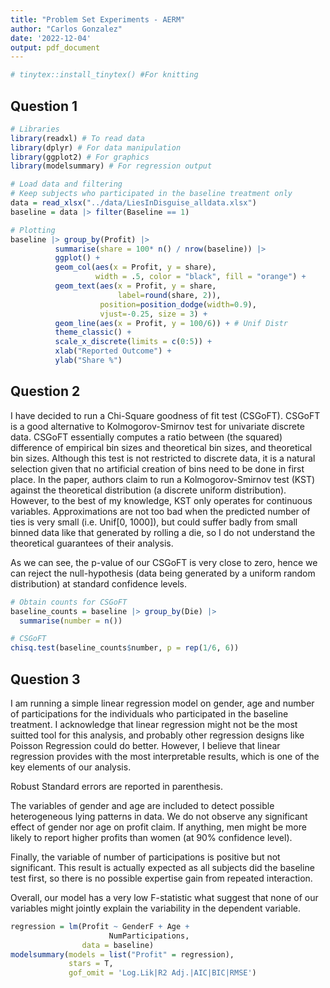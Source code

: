 ---
title: "Problem Set Experiments - AERM"
author: "Carlos Gonzalez"
date: '2022-12-04'
output: pdf_document
---

```{r setup, include=FALSE}
# tinytex::install_tinytex() #For knitting
```

## Question 1

```{r}
# Libraries
library(readxl) # To read data
library(dplyr) # For data manipulation
library(ggplot2) # For graphics
library(modelsummary) # For regression output
```

```{r}
# Load data and filtering
# Keep subjects who participated in the baseline treatment only
data = read_xlsx("../data/LiesInDisguise_alldata.xlsx")
baseline = data |> filter(Baseline == 1) 
```

```{r, warning=FALSE}
# Plotting
baseline |> group_by(Profit) |> 
          summarise(share = 100* n() / nrow(baseline)) |>
          ggplot() +
          geom_col(aes(x = Profit, y = share),
                   width = .5, color = "black", fill = "orange") +
          geom_text(aes(x = Profit, y = share, 
                        label=round(share, 2)),
                    position=position_dodge(width=0.9),
                    vjust=-0.25, size = 3) +
          geom_line(aes(x = Profit, y = 100/6)) + # Unif Distr
          theme_classic() +
          scale_x_discrete(limits = c(0:5)) +
          xlab("Reported Outcome") +
          ylab("Share %")
```

## Question 2

I have decided to run a Chi-Square goodness of fit test (CSGoFT). CSGoFT is a good alternative to Kolmogorov-Smirnov test for univariate discrete data. CSGoFT essentially computes a ratio between (the squared) difference of empirical bin sizes and theoretical bin sizes, and theoretical bin sizes. Although this test is not restricted to discrete data, it is a natural selection given that no artificial creation of bins need to be done in first place. In the paper, authors claim to run a Kolmogorov-Smirnov test (KST) against the theoretical distribution (a discrete uniform distribution). However, to the best of my knowledge, KST only operates for continuous variables. Approximations are not too bad when the predicted number of ties is very small (i.e. Unif[0, 1000]), but could suffer badly from small binned data like that generated by rolling a die, so I do not understand the theoretical guarantees of their analysis.

As we can see, the p-value of our CSGoFT is very close to zero, hence we can reject the null-hypothesis (data being generated by a uniform random distribution) at standard confidence levels.

```{r}
# Obtain counts for CSGoFT
baseline_counts = baseline |> group_by(Die) |> 
  summarise(number = n())

# CSGoFT
chisq.test(baseline_counts$number, p = rep(1/6, 6))
```

## Question 3

I am running a simple linear regression model on gender, age and number of participations for the individuals who participated in the baseline treatment. I acknowledge that linear regression might not be the most suitted tool for this analysis, and probably other regression designs like Poisson Regression could do better. However, I believe that linear regression provides with the most interpretable results, which is one of the key elements of our analysis.

Robust Standard errors are reported in parenthesis.

The variables of gender and age are included to detect possible heterogeneous lying patterns in data. We do not observe any significant effect of gender nor age on profit claim. If anything, men might be more likely to report higher profits than women (at 90\% confidence level).

Finally, the variable of number of participations is positive but not significant. This result is actually expected as all subjects did the baseline test first, so there is no possible expertise gain from repeated interaction.

Overall, our model has a very low F-statistic what suggest that none of our variables might jointly explain the variability in the dependent variable.


```{r}
regression = lm(Profit ~ GenderF + Age +
                      NumParticipations,
                data = baseline)
modelsummary(models = list("Profit" = regression),
             stars = T,
             gof_omit = 'Log.Lik|R2 Adj.|AIC|BIC|RMSE')
```


